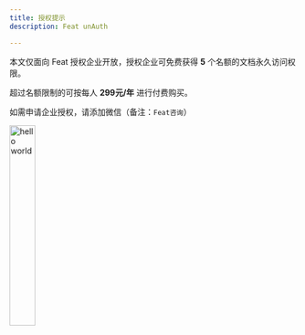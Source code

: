 ```yaml
---
title: 授权提示
description: Feat unAuth

---
```


本文仅面向 Feat 授权企业开放，授权企业可免费获得 **5** 个名额的文档永久访问权限。

超过名额限制的可按每人 **299元/年** 进行付费购买。


如需申请企业授权，请添加微信（备注：`Feat咨询`）

<img src="https://smartboot.tech/img/qrcode/personal_wx.png" alt="hello world" width="30%" className="shadow"/>


<CardGrid>
    <LinkCard title="企业扶持计划" description="成立 3 年以内的初创企业，可申请免费使用 Feat 产品。" href="https://gitee.com/smartboot/feat/issues/new/choose" />
    <LinkCard title="高校助力计划" description="对于在校大学生，可申请免费开通 Feat 文档访问权限。" href="https://gitee.com/smartboot/feat/issues/new/choose" />
</CardGrid>